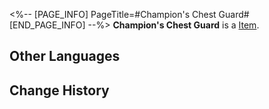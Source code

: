 <%-- [PAGE_INFO]
PageTitle=#Champion's Chest Guard#
[END_PAGE_INFO] --%>
{{Item Infobox
|id          = 61053
|image       = Item Champion's Chest Guard.png
|type        = 
|invCategory = Relics
|rarity      = 5
|effect      = 
|description = A boxer's professional-level chest guard. The outer and inner padding is designed to provide protection while not hindering movement.
|source1     = [[Cavern of Corrosion: Silvermane Guard Restricted Zone]]
}}
'''Champion's Chest Guard''' is a [[Item]].

==Other Languages==
{{Other Languages
|en   = Champion's Chest Guard
|zhs  = 拳王的贴身护胸
|zht  = 拳王的貼身護胸
|ja   = チャンピオンのチェストガード
|ko   = 격투왕의 가슴 보호대
|es   = Protector de torso de la campeona
|fr   = Protège-poitrine de championne
|ru   = Нагрудник чемпиона
|th   = Champion's Chest Guard
|vi   = Bảo Hộ Ngực Của Quyền Vương
|de   = Brustschutz des Champions
|id   = Champion's Chest Guard
|pt   = Peitoral da Campeã
}}

==Change History==
{{Change History|2.0}}